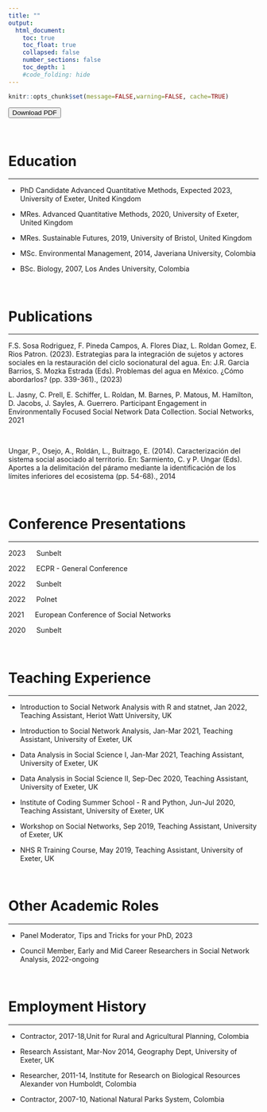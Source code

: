 ```yaml
---
title: ""
output:
  html_document:
    toc: true
    toc_float: true
    collapsed: false
    number_sections: false
    toc_depth: 1
    #code_folding: hide
---
```


```r
knitr::opts_chunk$set(message=FALSE,warning=FALSE, cache=TRUE)
```

<div>

<a href = "CV_files/CV_LRG.pdf">
<button role="button">Download PDF</button>
</a>

</div>

<br>

# Education
<hr>

- PhD Candidate Advanced Quantitative Methods, Expected 2023, University of Exeter, United Kingdom

- MRes. Advanced Quantitative Methods, 2020, University of Exeter, United Kingdom

- MRes. Sustainable Futures, 2019, University of Bristol, United Kingdom

- MSc. Environmental Management, 2014, Javeriana University, Colombia

- BSc. Biology, 2007, Los Andes University, Colombia

<br>

# Publications
<hr>

F.S. Sosa Rodriguez, F. Pineda Campos, A. Flores Diaz, L. Roldan Gomez, E. Rios Patron. (2023). Estrategias para la integración de sujetos y actores sociales en la restauración del ciclo socionatural del agua. En: J.R. Garcia Barrios, S. Mozka Estrada (Eds). Problemas del agua en México. ¿Cómo abordarlos? (pp. 339-361)., (2023)
<br>

L. Jasny, C. Prell, E. Schiffer, L. Roldan, M. Barnes, P. Matous, M. Hamilton, D. Jacobs, J. Sayles, A. Guerrero. Participant Engagement in Environmentally Focused Social Network Data Collection. Social Networks, 2021

<br>

Ungar, P., Osejo, A., Roldán, L., Buitrago, E. (2014). Caracterización del sistema social asociado al territorio. En: Sarmiento, C. y P. Ungar (Eds). Aportes a la delimitación del páramo mediante la identificación de los límites inferiores del ecosistema (pp. 54-68)., 2014

<br>

# Conference Presentations

<hr>
2023 &emsp; Sunbelt

2022 &emsp; ECPR - General Conference

2022 &emsp; Sunbelt 

2022 &emsp; Polnet

2021 &emsp; European Conference of Social Networks 

2020 &emsp; Sunbelt 

<br>

# Teaching Experience

<hr>

- Introduction to Social Network Analysis with R and statnet, Jan 2022, Teaching Assistant, Heriot Watt University, UK

- Introduction to Social Network Analysis, Jan-Mar 2021, Teaching Assistant, University of Exeter, UK

- Data Analysis in Social Science I, Jan-Mar 2021, Teaching Assistant, University of Exeter, UK

- Data Analysis in Social Science II, Sep-Dec 2020, Teaching Assistant, University of Exeter, UK

- Institute of Coding Summer School - R and Python, Jun-Jul 2020, Teaching Assistant, University of Exeter, UK

- Workshop on Social Networks, Sep 2019, Teaching Assistant, University of Exeter, UK 

- NHS R Training Course, May 2019, Teaching Assistant, University of Exeter, UK

<br>

# Other Academic Roles

<hr>

- Panel Moderator, Tips and Tricks for your PhD, 2023

- Council Member, Early and Mid Career Researchers in Social Network Analysis, 2022-ongoing

<br>

# Employment History

<hr>

- Contractor, 2017-18,Unit for Rural and Agricultural Planning, Colombia

- Research Assistant, Mar-Nov 2014, Geography Dept, University of Exeter, UK

- Researcher, 2011-14, Institute for Research on Biological Resources Alexander von Humboldt, Colombia

- Contractor, 2007-10, National Natural Parks System, Colombia

